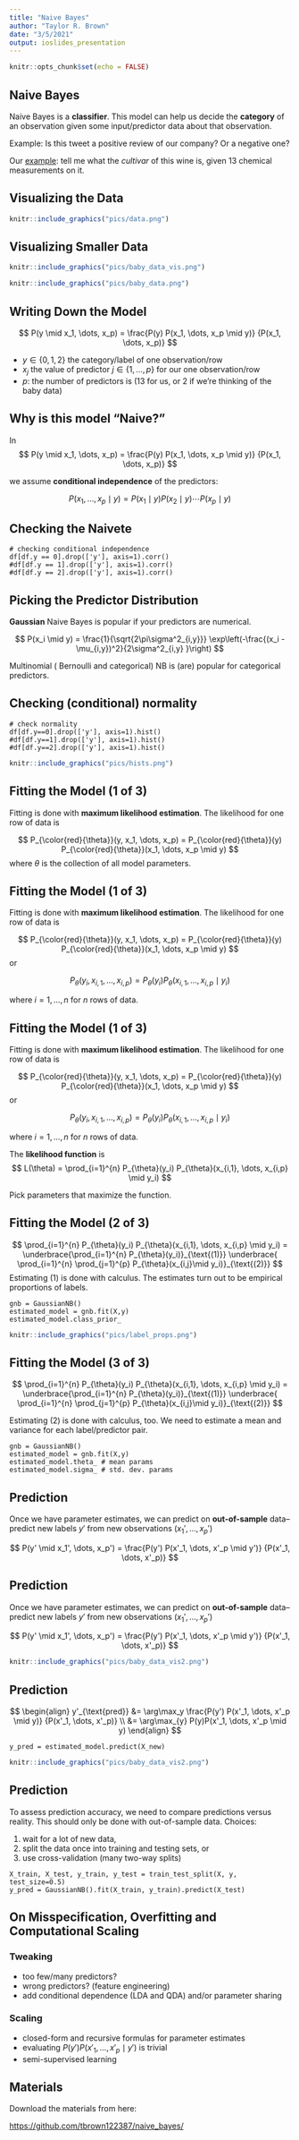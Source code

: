 ```yaml
---
title: "Naive Bayes"
author: "Taylor R. Brown"
date: "3/5/2021"
output: ioslides_presentation
---
```


```r
knitr::opts_chunk$set(echo = FALSE)
```

## Naive Bayes

Naive Bayes is a **classifier**. This model can help us decide the **category** of an observation given some input/predictor data about that observation. 

Example: Is this tweet a positive review of our company? Or a negative one?

Our [example](https://archive.ics.uci.edu/ml/datasets/Wine): tell me what the *cultivar* of this wine is, given 13 chemical measurements on it.

## Visualizing the Data

```r
knitr::include_graphics("pics/data.png")
```


## Visualizing Smaller Data

```r
knitr::include_graphics("pics/baby_data_vis.png")
```

```r
knitr::include_graphics("pics/baby_data.png")
```


## Writing Down the Model


$$
P(y \mid x_1, \dots, x_p) = \frac{P(y) P(x_1, \dots, x_p \mid y)}
                                 {P(x_1, \dots, x_p)} 
$$

- $y \in \{0,1,2\}$ the category/label of one observation/row
- $x_j$ the value of predictor $j \in \{1,\ldots,p\}$ for our one observation/row
- $p$: the number of predictors is (13 for us, or 2 if we're thinking of the baby data)



## Why is this model "Naive?"

In
$$
P(y \mid x_1, \dots, x_p) = \frac{P(y) P(x_1, \dots, x_p \mid y)}
                                 {P(x_1, \dots, x_p)} 
$$

we assume **conditional independence** of the predictors:

$$
P( x_1, \dots, x_p \mid y) = P( x_1 \mid y) P( x_2 \mid y)  \cdots  P( x_p \mid y)
$$

## Checking the Naivete 


```
# checking conditional independence
df[df.y == 0].drop(['y'], axis=1).corr()
#df[df.y == 1].drop(['y'], axis=1).corr()
#df[df.y == 2].drop(['y'], axis=1).corr()
```



## Picking the Predictor Distribution

**Gaussian** Naive Bayes is popular if your predictors are numerical. 

$$
P(x_i \mid y) = \frac{1}{\sqrt{2\pi\sigma^2_{i,y}}} \exp\left(-\frac{(x_i - \mu_{i,y})^2}{2\sigma^2_{i,y} }\right)
$$

Multinomial ( Bernoulli and categorical) NB is (are) popular for categorical predictors.

## Checking (conditional) normality

```
# check normality
df[df.y==0].drop(['y'], axis=1).hist()
#df[df.y==1].drop(['y'], axis=1).hist()
#df[df.y==2].drop(['y'], axis=1).hist()
```
```r
knitr::include_graphics("pics/hists.png")
```

## Fitting the Model (1 of 3)

Fitting is done with **maximum likelihood estimation**. The likelihood for one row of data is

$$
P_{\color{red}{\theta}}(y, x_1, \dots, x_p) = P_{\color{red}{\theta}}(y) P_{\color{red}{\theta}}(x_1, \dots, x_p \mid y)
$$
where $\theta$ is the collection of all model parameters.


## Fitting the Model (1 of 3)

Fitting is done with **maximum likelihood estimation**. The likelihood for one row of data is

$$
P_{\color{red}{\theta}}(y, x_1, \dots, x_p) = P_{\color{red}{\theta}}(y) P_{\color{red}{\theta}}(x_1, \dots, x_p \mid y)
$$
or

$$
P_{\theta}(y_i, x_{i,1}, \dots, x_{i,p}) = P_{\theta}(y_i) P_{\theta}(x_{i,1}, \dots, x_{i,p} \mid y_i)
$$

where $i=1,\ldots,n$ for $n$ rows of data. 


## Fitting the Model (1 of 3)

Fitting is done with **maximum likelihood estimation**. The likelihood for one row of data is

$$
P_{\color{red}{\theta}}(y, x_1, \dots, x_p) = P_{\color{red}{\theta}}(y) P_{\color{red}{\theta}}(x_1, \dots, x_p \mid y)
$$
or

$$
P_{\theta}(y_i, x_{i,1}, \dots, x_{i,p}) = P_{\theta}(y_i) P_{\theta}(x_{i,1}, \dots, x_{i,p} \mid y_i)
$$

where $i=1,\ldots,n$ for $n$ rows of data. 

The **likelihood function** is 
$$
L(\theta) = \prod_{i=1}^{n} P_{\theta}(y_i) P_{\theta}(x_{i,1}, \dots, x_{i,p} \mid y_i)
$$

Pick parameters that maximize the function.


## Fitting the Model (2 of 3)



$$
\prod_{i=1}^{n} P_{\theta}(y_i) P_{\theta}(x_{i,1}, \dots, x_{i,p} \mid y_i) = \underbrace{\prod_{i=1}^{n} P_{\theta}(y_i)}_{\text{(1)}} \underbrace{ \prod_{i=1}^{n} \prod_{j=1}^{p} P_{\theta}(x_{i,j}\mid y_i)}_{\text{(2)}}
$$
Estimating (1) is done with calculus. The estimates turn out to be empirical proportions of labels. 

```
gnb = GaussianNB()
estimated_model = gnb.fit(X,y)
estimated_model.class_prior_
```
```r
knitr::include_graphics("pics/label_props.png")
```

## Fitting the Model (3 of 3)



$$
\prod_{i=1}^{n} P_{\theta}(y_i) P_{\theta}(x_{i,1}, \dots, x_{i,p} \mid y_i) = \underbrace{\prod_{i=1}^{n} P_{\theta}(y_i)}_{\text{(1)}} \underbrace{ \prod_{i=1}^{n} \prod_{j=1}^{p} P_{\theta}(x_{i,j}\mid y_i)}_{\text{(2)}}
$$

Estimating (2) is done with calculus, too. We need to estimate a mean and variance for each label/predictor pair.

```
gnb = GaussianNB()
estimated_model = gnb.fit(X,y)
estimated_model.theta_ # mean params
estimated_model.sigma_ # std. dev. params
```

## Prediction

Once we have parameter estimates, we can predict on **out-of-sample** data--predict new labels $y'$ from new observations $(x_1',\ldots,x_p')$


$$
P(y' \mid x_1', \dots, x_p') = \frac{P(y') P(x'_1, \dots, x'_p \mid y')}
                                 {P(x'_1, \dots, x'_p)}
$$

## Prediction

Once we have parameter estimates, we can predict on **out-of-sample** data--predict new labels $y'$ from new observations $(x_1',\ldots,x_p')$



$$
P(y' \mid x_1', \dots, x_p') = \frac{P(y') P(x'_1, \dots, x'_p \mid y')}
                                 {P(x'_1, \dots, x'_p)}
$$

```r
knitr::include_graphics("pics/baby_data_vis2.png")
```

## Prediction


$$
\begin{align}
y'_{\text{pred}} &= \arg\max_y \frac{P(y') P(x'_1, \dots, x'_p \mid y)}
                                 {P(x'_1, \dots, x'_p)} \\
                &= \arg\max_{y} P(y)P(x'_1, \dots, x'_p \mid y)
\end{align}
$$
```
y_pred = estimated_model.predict(X_new)
```

```r
knitr::include_graphics("pics/baby_data_vis2.png")
```


## Prediction

To assess prediction accuracy, we need to compare predictions versus reality. This should only be done with out-of-sample data. Choices:

1. wait for a lot of new data, 
2. split the data once into training and testing sets, or
3. use cross-validation (many two-way splits)


```
X_train, X_test, y_train, y_test = train_test_split(X, y, test_size=0.5)
y_pred = GaussianNB().fit(X_train, y_train).predict(X_test)
```

## On Misspecification, Overfitting and Computational Scaling

### Tweaking 

- too few/many predictors?
- wrong predictors? (feature engineering)
- add conditional dependence (LDA and QDA) and/or parameter sharing 

### Scaling

- closed-form and recursive formulas for parameter estimates
- evaluating $P(y') P(x'_1, \dots, x'_p \mid y')$ is trivial
- semi-supervised learning


## Materials

Download the materials from here: 

[https://github.com/tbrown122387/naive_bayes/](https://github.com/tbrown122387/naive_bayes/)

